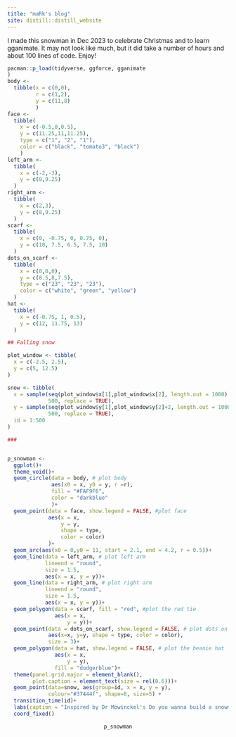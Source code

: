 ```yaml
---
title: "maRk's blog"
site: distill::distill_website
---
```

I made this snowman in Dec 2023 to celebrate Christmas and to learn gganimate. It may not look like much, but it did take a number of hours and about 100 lines of code. Enjoy!

```r
pacman::p_load(tidyverse, ggforce, gganimate
)
body <-
  tibble(x = c(0,0),
         r = c(1,2),
         y = c(11,8)
         )
face <-
  tibble(
    x = c(-0.5,0,0.5),
    y = c(11.25,11,11.25),
    type = c("1", "2", "1"),
    color = c("black", "tomato3", "black")
    )
left_arm <-
  tibble(
    x = c(-2,-3),
    y = c(8,9.25)
  )
right_arm <-
  tibble(
    x = c(2,3),
    y = c(8,9.25)
  )
scarf <-
  tibble(
    x = c(0, -0.75, 0, 0.75, 0),
    y = c(10, 7.5, 6.5, 7.5, 10)
  )
dots_on_scarf <-
  tibble(
    x = c(0,0,0),
    y = c(8.5,8,7.5),
    type = c("23", "23", "23"),
    color = c("white", "green", "yellow")
  )
hat <-
  tibble(
    x = c(-0.75, 1, 0.5),
    y = c(12, 11.75, 13)
  )

## Falling snow

plot_window <- tibble(
  x = c(-2.5, 2.5),
  y = c(5, 12.5)
)

snow <- tibble(
  x = sample(seq(plot_window$x[1],plot_window$x[2], length.out = 1000),
             500, replace = TRUE),
  y = sample(seq(plot_window$y[1],plot_window$y[2]+2, length.out = 1000),
             500, replace = TRUE),
  id = 1:500
)

###


p_snowman <-
  ggplot()+
  theme_void()+
  geom_circle(data = body, # plot body
              aes(x0 = x, y0 = y, r =r),
              fill = "#FAF9F6",
              color = "darkblue"
              )+
  geom_point(data = face, show.legend = FALSE, #plot face
             aes(x = x,
                 y = y,
                 shape = type,
                 color = color)
             )+
  geom_arc(aes(x0 = 0,y0 = 11, start = 2.1, end = 4.2, r = 0.5))+
  geom_line(data = left_arm, # plot left arm
            lineend = "round",
            size = 1.5,
            aes(x = x, y = y))+
  geom_line(data = right_arm, # plot right arm
            lineend = "round",
            size = 1.5,
            aes(x = x, y = y))+
  geom_polygon(data = scarf, fill = "red", #plot the red tie
               aes(x = x,
                   y = y))+
  geom_point(data = dots_on_scarf, show.legend = FALSE, # plot dots on tie
             aes(x=x, y=y, shape = type, color = color),
             size = 3)+
  geom_polygon(data = hat, show.legend = FALSE, # plot the beanie hat
               aes(x = x,
                   y = y),
               fill = "dodgerblue")+
  theme(panel.grid.major = element_blank(),
        plot.caption = element_text(size = rel(0.6)))+
  geom_point(data=snow, aes(group=id, x = x, y = y),
             colour="#37444f", shape=8, size=5) +
  transition_time(id)+
  labs(caption = "Inspired by Dr Mowinckel's Do you wanna build a snowman.\nCheck out her website at https://drmowinckels.io/blog/2019/do-you-wanna-build-a-snowman/")+
  coord_fixed()

```
<center>
```r
p_snowman
```
</center>